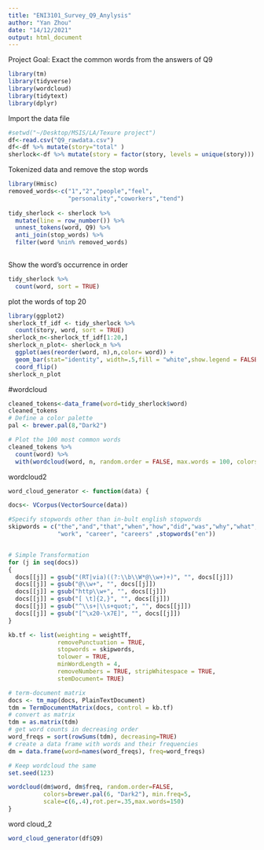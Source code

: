 ```yaml
---
title: "ENI3101_Survey_Q9_Anylysis"
author: "Yan Zhou"
date: "14/12/2021"
output: html_document
---
```

Project Goal: Exact the common words from the answers of Q9
```r
library(tm)
library(tidyverse)
library(wordcloud)
library(tidytext)
library(dplyr)

```
Import the data file
```r
#setwd("~/Desktop/MSIS/LA/Texure project")
df<-read.csv("Q9_rawdata.csv")
df<-df %>% mutate(story="total" )
sherlock<-df %>% mutate(story = factor(story, levels = unique(story)))
```
Tokenized data and remove the stop words
```r
library(Hmisc)
removed_words<-c("1","2","people","feel",
                 "personality","coworkers","tend")
                     
tidy_sherlock <- sherlock %>%
  mutate(line = row_number()) %>%
  unnest_tokens(word, Q9) %>%
  anti_join(stop_words) %>%
  filter(word %nin% removed_words) 
       
```
Show the word's occurrence in order

```r
tidy_sherlock %>%
  count(word, sort = TRUE)
```
plot the words of top 20
```r
library(ggplot2)
sherlock_tf_idf <- tidy_sherlock %>%
  count(story, word, sort = TRUE) 
sherlock_n<-sherlock_tf_idf[1:20,]
sherlock_n_plot<- sherlock_n %>% 
  ggplot(aes(reorder(word, n),n,color= word)) +
  geom_bar(stat="identity", width=.5,fill = "white",show.legend = FALSE) +
  coord_flip() 
sherlock_n_plot
```
#wordcloud
```r
cleaned_tokens<-data_frame(word=tidy_sherlock$word)
cleaned_tokens
# Define a color palette
pal <- brewer.pal(8,"Dark2")

# Plot the 100 most common words
cleaned_tokens %>%
  count(word) %>%
  with(wordcloud(word, n, random.order = FALSE, max.words = 100, colors=pal))

```

wordcloud2
```r
word_cloud_generator <- function(data) { 

docs<- VCorpus(VectorSource(data))

#Specify stopwords other than in-bult english stopwords
skipwords = c("the","and","that","when","how","did","was","why","what","for","can","with","have","public",
              "work", "career", "careers" ,stopwords("en"))


# Simple Transformation
for (j in seq(docs))
{
  docs[[j]] = gsub("(RT|via)((?:\\b\\W*@\\w+)+)", "", docs[[j]])
  docs[[j]] = gsub("@\\w+", "", docs[[j]])
  docs[[j]] = gsub("http\\w+", "", docs[[j]])
  docs[[j]] = gsub("[ \t]{2,}", "", docs[[j]])
  docs[[j]] = gsub("^\\s+|\\s+quot;", "", docs[[j]])
  docs[[j]] = gsub("[^\x20-\x7E]", "", docs[[j]])
}

kb.tf <- list(weighting = weightTf, 
              removePunctuation = TRUE,
              stopwords = skipwords,
              tolower = TRUE,
              minWordLength = 4,
              removeNumbers = TRUE, stripWhitespace = TRUE,
              stemDocument= TRUE)

# term-document matrix
docs <- tm_map(docs, PlainTextDocument) 
tdm = TermDocumentMatrix(docs, control = kb.tf)
# convert as matrix
tdm = as.matrix(tdm)
# get word counts in decreasing order
word_freqs = sort(rowSums(tdm), decreasing=TRUE)
# create a data frame with words and their frequencies
dm = data.frame(word=names(word_freqs), freq=word_freqs)

# Keep wordcloud the same
set.seed(123)

wordcloud(dm$word, dm$freq, random.order=FALSE, 
          colors=brewer.pal(6, "Dark2"), min.freq=5, 
          scale=c(6,.4),rot.per=.35,max.words=150)
}
```
word cloud_2
```r
word_cloud_generator(df$Q9)
```




